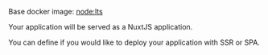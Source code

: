 Base docker image: [node:lts](https://hub.docker.com/_/node)

Your application will be served as a NuxtJS application.

You can define if you would like to deploy your application with SSR or SPA.